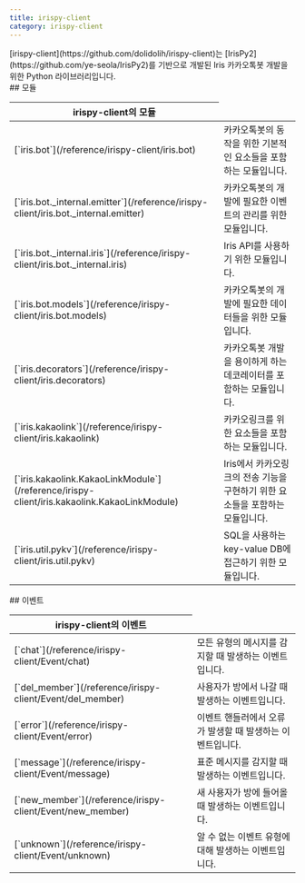 ```yaml
---
title: irispy-client
category: irispy-client
---
```


<Section>
  [irispy-client](https://github.com/dolidolih/irispy-client)는 [IrisPy2](https://github.com/ye-seola/IrisPy2)를 기반으로 개발된 Iris 카카오톡봇 개발을 위한 Python 라이브러리입니다.
</Section>
<Section>
  ## 모듈

  <Table>
    <Thead>
      <Tr>
        <Th colSpan={2}>irispy-client의 모듈</Th>
      </Tr>
    </Thead>
    <Tbody>
      <Tr>
        <Td><span>[`iris.bot`](/reference/irispy-client/iris.bot)</span></Td>
        <Td>
          카카오톡봇의 동작을 위한 기본적인 요소들을 포함하는 모듈입니다.
        </Td>
      </Tr>
      <Tr>
        <Td><span>[`iris.bot._internal.emitter`](/reference/irispy-client/iris.bot._internal.emitter)</span></Td>
        <Td>
          카카오톡봇의 개발에 필요한 이벤트의 관리를 위한 모듈입니다.
        </Td>
      </Tr>
      <Tr>
        <Td><span>[`iris.bot._internal.iris`](/reference/irispy-client/iris.bot._internal.iris)</span></Td>
        <Td>
          Iris API를 사용하기 위한 모듈입니다.
        </Td>
      </Tr>
      <Tr>
        <Td><span>[`iris.bot.models`](/reference/irispy-client/iris.bot.models)</span></Td>
        <Td>
          카카오톡봇의 개발에 필요한 데이터들을 위한 모듈입니다.
        </Td>
      </Tr>
      <Tr>
        <Td><span>[`iris.decorators`](/reference/irispy-client/iris.decorators)</span></Td>
        <Td>
          카카오톡봇 개발을 용이하게 하는 데코레이터를 포함하는 모듈입니다.
        </Td>
      </Tr>
      <Tr>
        <Td><span>[`iris.kakaolink`](/reference/irispy-client/iris.kakaolink)</span></Td>
        <Td>
          카카오링크를 위한 요소들을 포함하는 모듈입니다.
        </Td>
      </Tr>
      <Tr>
        <Td><span>[`iris.kakaolink.KakaoLinkModule`](/reference/irispy-client/iris.kakaolink.KakaoLinkModule)</span></Td>
        <Td>
          Iris에서 카카오링크의 전송 기능을 구현하기 위한 요소들을 포함하는 모듈입니다.
        </Td>
      </Tr>
      <Tr>
        <Td><span>[`iris.util.pykv`](/reference/irispy-client/iris.util.pykv)</span></Td>
        <Td>
          SQL을 사용하는 key-value DB에 접근하기 위한 모듈입니다.
        </Td>
      </Tr>
    </Tbody>
  </Table>
</Section>
<Section>
  ## 이벤트

  <Table>
    <Thead>
      <Tr>
        <Th colSpan={2}>irispy-client의 이벤트</Th>
      </Tr>
    </Thead>
    <Tbody>
      <Tr>
        <Td><span>[`chat`](/reference/irispy-client/Event/chat)</span></Td>
        <Td>
          모든 유형의 메시지를 감지할 때 발생하는 이벤트입니다.
        </Td>
      </Tr>
      <Tr>
        <Td><span>[`del_member`](/reference/irispy-client/Event/del_member)</span></Td>
        <Td>
          사용자가 방에서 나갈 때 발생하는 이벤트입니다.
        </Td>
      </Tr>
      <Tr>
        <Td><span>[`error`](/reference/irispy-client/Event/error)</span></Td>
        <Td>
          이벤트 핸들러에서 오류가 발생할 때 발생하는 이벤트입니다.
        </Td>
      </Tr>
      <Tr>
        <Td><span>[`message`](/reference/irispy-client/Event/message)</span></Td>
        <Td>
          표준 메시지를 감지할 때 발생하는 이벤트입니다.
        </Td>
      </Tr>
      <Tr>
        <Td><span>[`new_member`](/reference/irispy-client/Event/new_member)</span></Td>
        <Td>
          새 사용자가 방에 들어올 때 발생하는 이벤트입니다.
        </Td>
      </Tr>
      <Tr>
        <Td><span>[`unknown`](/reference/irispy-client/Event/unknown)</span></Td>
        <Td>
          알 수 없는 이벤트 유형에 대해 발생하는 이벤트입니다.
        </Td>
      </Tr>
    </Tbody>
  </Table>
</Section>